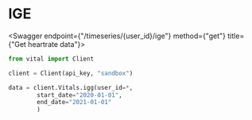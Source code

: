 
# IGE

<Swagger endpoint={"/timeseries/{user_id}/ige"} method={"get"} title={"Get heartrate data"}>

```python
from vital import Client

client = Client(api_key, "sandbox")

data = client.Vitals.igg(user_id=*,
        start_date="2020-01-01",
        end_date="2021-01-01"
        )
```

</Swagger>
